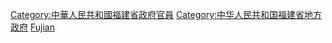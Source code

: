 [[Category:中華人民共和國福建省政府官員|Category:中華人民共和國福建省政府官員]]
[[Category:中华人民共和国福建省地方政府|Category:中华人民共和国福建省地方政府]]
[[Category:中華人民共和國省級行政區地方政府官員|Fujian]]